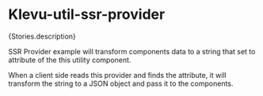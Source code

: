 
<Meta of={Stories} />

# Klevu-util-ssr-provider

<Markdown>{Stories.description}</Markdown>

SSR Provider example will transform components data to a string that set to attribute of the this utility component.

When a client side reads this provider and finds the attribute, it will transform the string to a JSON object and pass it to the components.
